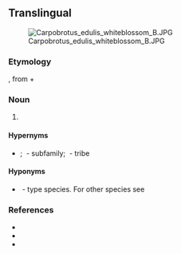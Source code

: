 ==Translingual==
[[File:Carpobrotus edulis whiteblossom B.JPG|thumb]]

===Etymology===
{{der|mul|NL.|-}}, from {{der|mul|grc|καρπός||fruit}} + {{m|grc|βρωτός||edible}}

===Noun===
{{taxoninfl|i=1|g=m}}

# {{taxon|genus|family|Aizoaceae|plants, including {{vern|lang=en|sea fig|pl=s}} and {{vern|highway ice plant|pl=s}}}}

====Hypernyms====
* {{sense|genus}} {{Aizoaceae Hypernyms}}; {{taxlink|Ruschioideae|subfamily}}&nbsp;- subfamily; {{taxlink|Ruschieae|tribe}}&nbsp;- tribe

====Hyponyms====
* {{sense|genus}} {{taxlink|Carpobrotus edulis|species}}&nbsp;- type species. For other species see {{specieslite|i=1}}

===References===
* {{pedia|i=1}}
* {{specieslite|i=1}}
* {{comcatlite|i=1}}